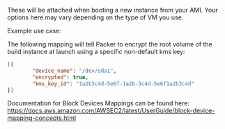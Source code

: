 <!-- Code generated from the comments of the BlockDevice struct in builder/amazon/common/block_device.go; DO NOT EDIT MANUALLY -->

These will be attached when booting a new instance from your AMI. Your
options here may vary depending on the type of VM you use.

Example use case:

The following mapping will tell Packer to encrypt the root volume of the
build instance at launch using a specific non-default kms key:

```json
[{
		"device_name": "/dev/sda1",
		"encrypted": true,
		"kms_key_id": "1a2b3c4d-5e6f-1a2b-3c4d-5e6f1a2b3c4d"
}]
```

Documentation for Block Devices Mappings can be found here:
https://docs.aws.amazon.com/AWSEC2/latest/UserGuide/block-device-mapping-concepts.html
